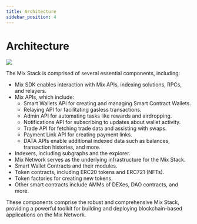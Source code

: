 ```yaml
---
title: Architecture
sidebar_position: 4
---
```

# Architecture

![](</img/123.png>)

The Mix Stack is comprised of several essential components, including:

* Mix SDK enables interaction with Mix APIs, indexing solutions, RPCs, and relayers.
* Mix APIs, which include:
  * Smart Wallets API for creating and managing Smart Contract Wallets.
  * Relaying API for facilitating gasless transactions.
  * Admin API for automating tasks like rewards and airdropping.
  * Notifications API for subscribing to updates about wallet activity.
  * Trade API for fetching trade data and assisting with swaps.
  * Payment Link API for creating payment links.
  * DATA APIs enable additional indexed data such as balances, transaction histories, and more.
* Indexers, including subgraphs and the explorer.
* Mix Network serves as the underlying infrastructure for the Mix Stack.
* Smart Wallet Contracts and their modules.
* Token contracts, including ERC20 tokens and ERC721 (NFTs).
* Token factories for creating new tokens.
* Other smart contracts include AMMs of DEXes, DAO contracts, and more.

These components comprise the robust and comprehensive Mix Stack, providing a powerful toolkit for building and deploying blockchain-based applications on the Mix Network.

